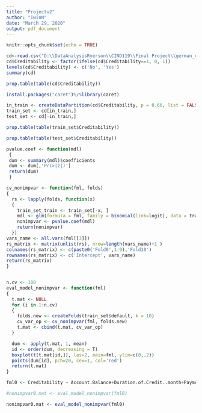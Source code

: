 ```yaml
---
title: "Projectv2"
author: "IwinN"
date: "March 29, 2020"
output: pdf_document
---
```


```r
knitr::opts_chunk$set(echo = TRUE)
```

```r
cd<-read.csv("D:\\DataAnalysisRyerson\\CIND119\\Final Project\\german_credit_card\\german_credit.csv")
cd$Creditability <- factor(ifelse(cd$Creditability==1, 0, 1))
levels(cd$Creditability) <- c('No', 'Yes')
summary(cd)
```
```r
prop.table(table(cd$Creditability))
```
```r
install.packages("caret")%/%library(caret)

```
```r
in_train <- createDataPartition(cd$Creditability, p = 0.66, list = FALSE)
train_set <- cd[in_train,]
test_set <- cd[-in_train,]
```

```r
prop.table(table(train_set$Creditability))
```
```r
prop.table(table(test_set$Creditability))
```

```r
pvalue.coef <- function(mdl)
 {
 dum <- summary(mdl)$coefficients
 dum <- dum[,'Pr(>|z|)']
 return(dum)
 }
```

```r
cv_nonimpvar <- function(fml, folds)
{
  rs <- lapply(folds, function(x)
  {
    train_set_train <- train_set[-x, ]
    mdl <- glm(formula = fml, family = binomial(link=logit), data = train_set_train)
    nonimpvar <- pvalue.coef(mdl)
    return(nonimpvar)
  })
vars_name <- all.vars(fml[[3]])
rs_matrix <- matrix(unlist(rs), nrow=length(vars_name)+1 )
colnames(rs_matrix) <- c(paste0('Fold0',1:9),'Fold10')
rownames(rs_matrix) <- c('Intercept', vars_name)
return(rs_matrix)
}


n.cv <- 100
eval_model_nonimpvar <- function(fml)
{
  t.mat <- NULL
  for (i in 1:n.cv)
  {
    folds.new <- createFolds(train_set$default, k = 10)
    cv_var_op <- cv_nonimpvar(fml, folds.new)
    t.mat <- cbind(t.mat, cv_var_op)
  }

  dum <- apply(t.mat, 1, mean)
  id <- order(dum, decreasing = T)
  boxplot(t(t.mat[id,]), las=2, main=fml, ylim=c(0,.2))
  points(dum[id], pch=20, cex=1, col='red')
  return(t.mat)
}
```

```r
fml0 <- Creditability ~ Account.Balance+Duration.of.Credit..month+Payment.Status.of.Previous.Credit+Guarantors+Credit.Amount+Value.Savings.Stocks+Purpose+Length.of.current.employment+Instalment.per.cent+Sex...Marital.Status+Duration.in.Current.address+Most.valuable.available.asset+Age..years+Concurrent.Credits+Type.of.apartment+No.of.Credits.at.this.Bank+Occupation+No.of.dependents+Telephone+Foreign.Worker

#nonimpvar0.mat <- eval_model_nonimpvar(fml0)
```

```r
nonimpvar0.mat <- eval_model_nonimpvar(fml0)
```

